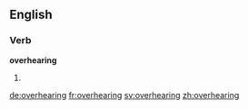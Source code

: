 ==English==

===Verb===
'''overhearing'''
# {{present participle of|overhear}}

[[de:overhearing]]
[[fr:overhearing]]
[[sv:overhearing]]
[[zh:overhearing]]
